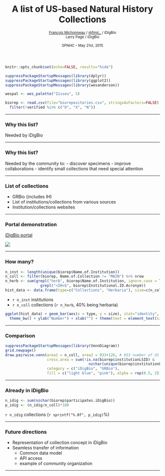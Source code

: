 % A list of US-based Natural History Collections
% <small><a href="http://francoismichonneau.net">François Michonneau</a> / <a href="https://twitter/fmic_/">@fmic_</a> / <span style="text-transform: none;">iDigBio</span> <br/> Larry Page /  <span style="text-transform: none;">iDigBio</span></small>
% <small>SPNHC -- May 21st, 2015</small>


```r
knitr::opts_chunk$set(echo=FALSE, results="hide")
```

```r
suppressPackageStartupMessages(library(dplyr))
suppressPackageStartupMessages(library(ggplot2))
suppressPackageStartupMessages(library(wesanderson))

wespal <- wes_palette("Zissou", 5)

biorep <- read.csv(file="biorepositories.csv", stringsAsFactors=FALSE) %>%
  filter(!verified %in% c("D", "X", "N"))


```

-------

### Why this list?

Needed by <span style="text-transform: none;">iDigBio</span>

-------

### Why this list?

Needed by the community to:
- discover specimens
- improve collaborations
- identify small collections that need special attention

-------

### List of collections

- GRBio (includes IH)
- List of institutions/collections from various sources
- Institution/collections websites

-------

### Portal demonstration

[iDigBio portal](https://www.idigbio.org/portal/collections)

![](img/biocoll_map.png)

-------

### How many?

```r
n_inst <- length(unique(biorep$Name.of.Institution))
n_coll <- filter(biorep, Name.of.Collection != "MAIN") %>% nrow
n_herb <- sum(grepl("herb", biorep$Name.of.Institution, ignore.case = TRUE) |
                grepl("<IH>$", biorep$Institutional.ID.Acronym))
hist_data <- data.frame(type=c("Collections", "Herbaria"), size=c(n_coll, n_herb))
```

* `r n_inst` institutions
* `r n_coll` collections (`r n_herb`, 40% being herbaria)

```r
ggplot(hist_data) + geom_bar(aes(x = type, y = size), stat="identity",  fill=wespal[c(1, 3)]) +
  theme_bw() + ylab("Number") + xlab("") + theme(text = element_text(size = 20))
```

---------------

### Comparison

```r
suppressPackageStartupMessages(library(VennDiagram))
grid.newpage()
draw.pairwise.venn(area1 = n_coll, area2 = 833+126, # 833 number of US institutions, 126 collections in GRBio as of 2015-05-21
                   cross.area = sum(!is.na(biorep$institutionLSID) &
                                      nzchar(unique(biorep$institutionLSID))),
                   category = c("iDigBio", "GRBio"),
                   fill = c("light blue", "pink"), alpha = rep(0.5, 2))
```

------------

### Already in <span style="text-tranform: none;">iDigBio</span>

```r
n_idig <- sum(nzchar(biorep$participates.iDigBio))
p_idig <- (n_idig/n_coll)*100
```

`r n_idig` collections (`r sprintf("%.0f", p_idig)`%)


------------

### Future directions

* Representation of collection concept in iDigBio
* Seamless transfer of information
  - Common data model
  - API access
  - example of community organization

------------
